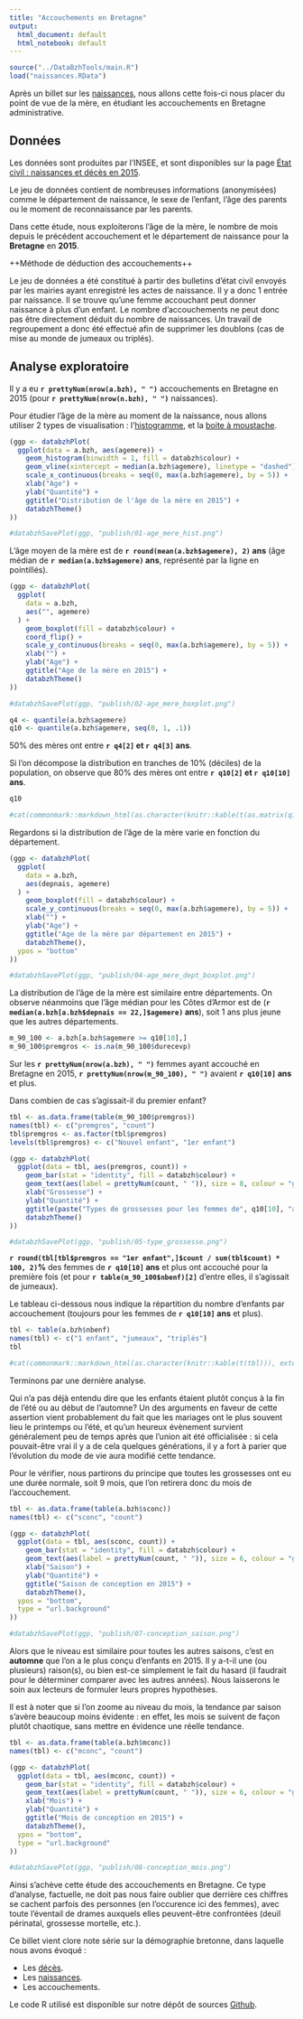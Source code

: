 ```yaml
---
title: "Accouchements en Bretagne"
output:
  html_document: default
  html_notebook: default
---
```


```r
source("../DataBzhTools/main.R")
load("naissances.RData")
```

Après un billet sur les [naissances](http://data-bzh.fr/demographie-bretonne-volet-2-les-naissances/), nous allons cette fois-ci nous placer du point de vue de la mère, en étudiant les accouchements en Bretagne administrative.

## Données

Les données sont produites par l'INSEE, et sont disponibles sur la page [État civil : naissances et décès en 2015](http://www.insee.fr/fr/themes/detail.asp?reg_id=0&ref_id=fd-etatcivil2015).

Le jeu de données contient de nombreuses informations (anonymisées) comme le département de naissance, le sexe de l'enfant, l'âge des parents ou le moment de reconnaissance par les parents.

Dans cette étude, nous exploiterons l'âge de la mère, le nombre de mois depuis le précédent accouchement et le département de naissance pour la **Bretagne** en **2015**.

++Méthode de déduction des accouchements++

Le jeu de données a été constitué à partir des bulletins d'état civil envoyés par les mairies ayant enregistré les actes de naissance. Il y a donc 1 entrée par naissance. Il se trouve qu'une femme accouchant peut donner naissance à plus d'un enfant. Le nombre d'accouchements ne peut donc pas être directement déduit du nombre de naissances. Un travail de regroupement a donc été effectué afin de supprimer les doublons (cas de mise au monde de jumeaux ou triplés).

## Analyse exploratoire

Il y a eu **`r prettyNum(nrow(a.bzh), " ")`** accouchements en Bretagne en 2015 (pour **`r prettyNum(nrow(n.bzh), " ")`** naissances).

Pour étudier l'âge de la mère au moment de la naissance, nous allons utiliser 2 types de visualisation : l'[histogramme](https://fr.wikipedia.org/wiki/Histogramme), et la [boite à moustache](https://fr.wikipedia.org/wiki/Boîte_à_moustaches).

```r
(ggp <- databzhPlot(
  ggplot(data = a.bzh, aes(agemere)) +
    geom_histogram(binwidth = 1, fill = databzh$colour) +
    geom_vline(xintercept = median(a.bzh$agemere), linetype = "dashed") +
    scale_x_continuous(breaks = seq(0, max(a.bzh$agemere), by = 5)) +
    xlab("Age") +
    ylab("Quantité") +
    ggtitle("Distribution de l'âge de la mère en 2015") +
    databzhTheme()
))

#databzhSavePlot(ggp, "publish/01-age_mere_hist.png")
```

L'âge moyen de la mère est de **`r round(mean(a.bzh$agemere), 2)` ans** (âge médian de **`r median(a.bzh$agemere)` ans**, représenté par la ligne en pointillés).

```r
(ggp <- databzhPlot(
  ggplot(
    data = a.bzh,
    aes("", agemere)
  ) +
    geom_boxplot(fill = databzh$colour) +
    coord_flip() +
    scale_y_continuous(breaks = seq(0, max(a.bzh$agemere), by = 5)) +
    xlab("") +
    ylab("Age") +
    ggtitle("Age de la mère en 2015") +
    databzhTheme()
))

#databzhSavePlot(ggp, "publish/02-age_mere_boxplot.png")
```

```r
q4 <- quantile(a.bzh$agemere)
q10 <- quantile(a.bzh$agemere, seq(0, 1, .1))
```

50% des mères ont entre **`r q4[2]` et `r q4[3]` ans**.

Si l'on décompose la distribution en tranches de 10% (déciles) de la population, on observe que 80% des mères ont entre **`r q10[2]` et `r q10[10]` ans**.

```r
q10

#cat(commonmark::markdown_html(as.character(knitr::kable(t(as.matrix(q10)))), extensions = "table"))
```

Regardons si la distribution de l'âge de la mère varie en fonction du département.

```r
(ggp <- databzhPlot(
  ggplot(
    data = a.bzh,
    aes(depnais, agemere)
  ) +
    geom_boxplot(fill = databzh$colour) +
    scale_y_continuous(breaks = seq(0, max(a.bzh$agemere), by = 5)) +
    xlab("") +
    ylab("Age") +
    ggtitle("Age de la mère par département en 2015") +
    databzhTheme(),
  ypos = "bottom"
))

#databzhSavePlot(ggp, "publish/04-age_mere_dept_boxplot.png")
```

La distribution de l'âge de la mère est similaire entre départements. On observe néanmoins que l'âge médian pour les Côtes d'Armor est de (**`r median(a.bzh[a.bzh$depnais == 22,]$agemere)` ans**), soit 1 ans plus jeune que les autres départements.

```r
m_90_100 <- a.bzh[a.bzh$agemere >= q10[10],]
m_90_100$premgros <- is.na(m_90_100$durecevp)
```

Sur les **`r prettyNum(nrow(a.bzh), " ")`** femmes ayant accouché en Bretagne en 2015, **`r prettyNum(nrow(m_90_100), " ")`** avaient **`r q10[10]` ans** et plus.

Dans combien de cas s'agissait-il du premier enfant?

```r
tbl <- as.data.frame(table(m_90_100$premgros))
names(tbl) <- c("premgros", "count")
tbl$premgros <- as.factor(tbl$premgros)
levels(tbl$premgros) <- c("Nouvel enfant", "1er enfant")

(ggp <- databzhPlot(
  ggplot(data = tbl, aes(premgros, count)) +
    geom_bar(stat = "identity", fill = databzh$colour) +
    geom_text(aes(label = prettyNum(count, " ")), size = 8, colour = "grey50") +
    xlab("Grossesse") +
    ylab("Quantité") +
    ggtitle(paste("Types de grossesses pour les femmes de", q10[10], "ans et plus en en 2015")) +
    databzhTheme()
))

#databzhSavePlot(ggp, "publish/05-type_grossesse.png")
```

**`r round(tbl[tbl$premgros == "1er enfant",]$count / sum(tbl$count) * 100, 2)`%** des femmes de **`r q10[10]` ans** et plus ont accouché pour la première fois (et pour **`r table(m_90_100$nbenf)[2]`** d'entre elles, il s'agissait de jumeaux).

Le tableau ci-dessous nous indique la répartition du nombre d'enfants par accouchement (toujours pour les femmes de **`r q10[10]` ans** et plus).

```r
tbl <- table(a.bzh$nbenf)
names(tbl) <- c("1 enfant", "jumeaux", "triplés")
tbl

#cat(commonmark::markdown_html(as.character(knitr::kable(t(tbl))), extensions = "table"))
```

Terminons par une dernière analyse.

Qui n'a pas déjà entendu dire que les enfants étaient plutôt conçus à la fin de l'été ou au début de l'automne? Un des arguments en faveur de cette assertion vient probablement du fait que les mariages ont le plus souvent lieu le printemps ou l'été, et qu'un heureux évènement survient généralement peu de temps après que l'union ait été officialisée : si cela pouvait-être vrai il y a de cela quelques générations, il y a fort à parier que l'évolution du mode de vie aura modifié cette tendance.

Pour le vérifier, nous partirons du principe que toutes les grossesses ont eu une durée normale, soit 9 mois, que l'on retirera donc du mois de l'accouchement.

```r
tbl <- as.data.frame(table(a.bzh$sconc))
names(tbl) <- c("sconc", "count")

(ggp <- databzhPlot(
  ggplot(data = tbl, aes(sconc, count)) +
    geom_bar(stat = "identity", fill = databzh$colour) +
    geom_text(aes(label = prettyNum(count, " ")), size = 6, colour = "grey50") +
    xlab("Saison") +
    ylab("Quantité") +
    ggtitle("Saison de conception en 2015") +
    databzhTheme(),
  ypos = "bottom",
  type = "url.background"
))

#databzhSavePlot(ggp, "publish/07-conception_saison.png")
```

Alors que le niveau est similaire pour toutes les autres saisons, c'est en **automne** que l'on a le plus conçu d'enfants en 2015. Il y a-t-il une (ou plusieurs) raison(s), ou bien est-ce simplement le fait du hasard (il faudrait pour le déterminer comparer avec les autres années). Nous laisserons le soin aux lecteurs de formuler leurs propres hypothèses.

Il est à noter que si l'on zoome au niveau du mois, la tendance par saison s'avère beaucoup moins évidente : en effet, les mois se suivent de façon plutôt chaotique, sans mettre en évidence une réelle tendance.

```r
tbl <- as.data.frame(table(a.bzh$mconc))
names(tbl) <- c("mconc", "count")

(ggp <- databzhPlot(
  ggplot(data = tbl, aes(mconc, count)) +
    geom_bar(stat = "identity", fill = databzh$colour) +
    geom_text(aes(label = prettyNum(count, " ")), size = 6, colour = "grey50") +
    xlab("Mois") +
    ylab("Quantité") +
    ggtitle("Mois de conception en 2015") +
    databzhTheme(),
  ypos = "bottom",
  type = "url.background"
))

#databzhSavePlot(ggp, "publish/08-conception_mois.png")
```

Ainsi s'achève cette étude des accouchements en Bretagne. Ce type d'analyse, factuelle, ne doit pas nous faire oublier que derrière ces chiffres se cachent parfois des personnes (en l'occurence ici des femmes), avec toute l'éventail de drames auxquels elles peuvent-être confrontées (deuil périnatal, grossesse mortelle, etc.).

Ce billet vient clore note série sur la démographie bretonne, dans laquelle nous avons évoqué :

- Les [décès](http://data-bzh.fr/demographie-bretonne-volet-1-les-deces/).
- Les [naissances](http://data-bzh.fr/demographie-bretonne-volet-2-les-naissances/).
- Les accouchements.

Le code R utilisé est disponible sur notre dépôt de sources [Github](https://github.com/DataBzh/territoire).
